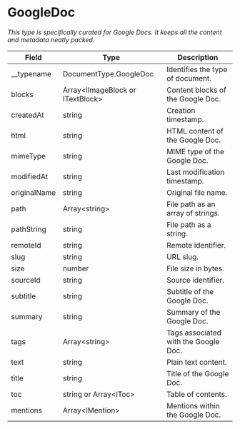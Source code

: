 # GoogleDoc

_This type is specifically curated for Google Docs. It keeps all the content and metadata neatly packed._

| Field        | Type                              | Description                          |
| ------------ | --------------------------------- | ------------------------------------ |
| \_\_typename | DocumentType.GoogleDoc            | Identifies the type of document.     |
| blocks       | Array\<IImageBlock or ITextBlock> | Content blocks of the Google Doc.    |
| createdAt    | string                            | Creation timestamp.                  |
| html         | string                            | HTML content of the Google Doc.      |
| mimeType     | string                            | MIME type of the Google Doc.         |
| modifiedAt   | string                            | Last modification timestamp.         |
| originalName | string                            | Original file name.                  |
| path         | Array\<string>                    | File path as an array of strings.    |
| pathString   | string                            | File path as a string.               |
| remoteId     | string                            | Remote identifier.                   |
| slug         | string                            | URL slug.                            |
| size         | number                            | File size in bytes.                  |
| sourceId     | string                            | Source identifier.                   |
| subtitle     | string                            | Subtitle of the Google Doc.          |
| summary      | string                            | Summary of the Google Doc.           |
| tags         | Array\<string>                    | Tags associated with the Google Doc. |
| text         | string                            | Plain text content.                  |
| title        | string                            | Title of the Google Doc.             |
| toc          | string or Array\<IToc>            | Table of contents.                   |
| mentions     | Array\<IMention>                  | Mentions within the Google Doc.      |
